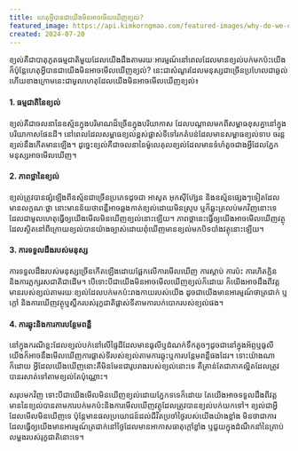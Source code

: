 ```yaml
---
title: ហេតុអ្វីបានជាយើងមិនអាចមើលឃើញខ្យល់?
featured_image: https://api.kimkorngmao.com/featured-images/why-do-we-cannot-see-air.jpg
created: 2024-07-20
---
```


ខ្យល់គឺជាបាតុភូតធម្មជាតិមួយដែលយើងដឹងតាមរយៈអារម្មណ៍នៅពេលដែលមានខ្យល់បក់មកប៉ះយើង ក៏ប៉ុន្តែហេតុអ្វីបានជាយើងមិនអាចមើលឃើញខ្យល់? នេះជាសំណួរដែលមនុស្សជាច្រើនប្រហែលជាឆ្ងល់ ហើយខាងក្រោមនេះជាមូលហេតុដែលយើងមិនអាចមើលឃើញខ្យល់៖

#### 1. ធម្មជាតិនៃខ្យល់
ខ្យល់គឺជាចលនានៃឧស្ម័នក្នុងបរិមាណដ៏ច្រើនក្នុងបរិយាកាស ដែលបណ្តាលមកពីសម្ពាធខុសគ្នានៅក្នុងបរិយាកាសផែនដី។ នៅពេលដែលសម្ពាធខ្យល់ខ្ពស់ផ្លាស់ទីទៅរកតំបន់ដែលមានសម្ពាធខ្យល់ទាប ចរន្តខ្យល់នឹងកើតមានឡើង។ ដូច្នេះខ្យល់គឺជាចលនានៃម៉ូលេគុលខ្យល់ដែលមានទំហំតូចជាងអ្វីដែលភ្នែកមនុស្សអាចមើលឃើញ។

#### 2. ភាពថ្លានៃខ្យល់
ខ្យល់ត្រូវបានផ្សំឡើងពីឧស្ម័នជាច្រើនប្រភេទដូចជា អាសូត អុកស៊ីហ៊្សែន និងឧស្ម័នផ្សេងៗទៀតដែលមានលក្ខណៈថ្លា នោះមានន័យថាពន្លឺអាចឆ្លងកាត់ខ្យល់ដោយមិនស្រូប ឬក៏ឆ្លុះត្រលប់មកវិញនោះទេ ដែលជាមូលហេតុធ្វើឲ្យយើងមើលមិនឃើញខ្យល់នោះឡើយ។ ភាពថ្លានេះធ្វើឲ្យយើងអាចមើលឃើញវត្ថុដែលស្ថិតនៅពីក្រោយខ្យល់បានយ៉ាងច្បាស់ដោយពុំឃើញមានខ្យល់មកបិទបាំងវត្ថុនោះឡើយ។

#### 3. ការទទួលដឹងរបស់មនុស្ស
ការទទួលដឹងរបស់មនុស្សច្រើនកើតឡើងដោយផ្អែកលើការមើលឃើញ ការស្តាប់ ការប៉ះ ការហិតក្លិន និងការភ្លក្សរសជាតិជាដើម។ បើទោះបីជាយើងមិនអាចមើលឃើញខ្យល់ក៏ដោយ ក៏យើងអាចដឹងពីវត្តមានរបស់ខ្យល់តាមរយៈខ្យល់ដែលបក់មកប៉ះរាងកាយរបស់យើង ដូចជាយើងមានអារម្មណ៍ថាត្រជាក់ ឬក្តៅ និងការឃើញវត្ថុឬស្លឹករបស់រុក្ខជាតិផ្លាស់ទីតាមការបក់បោករបស់ខ្យល់ផង។

#### 4. ការឆ្លុះនិងការការបន្ថែមពន្លឺ
នៅក្នុងករណីខ្លះដែលខ្យល់បក់នៅលើផ្ទៃដីដែលមានធូលីឬដំណក់ទឹកតូចៗដូចជានៅក្នុងអ័ព្ទឬធូលី យើងក៏អាចនឹងមើលឃើញការផ្លាស់ទីរបស់ខ្យល់តាមការឆ្លុះឬការបន្តែមពន្លឺផងដែរ។ ទោះយ៉ាងណាក៏ដោយ អ្វីដែលយើងឃើញនោះគឺមិនមែនជារូបរាងរបស់ខ្យល់នោះទេ គឺគ្រាន់តែជាភាគល្អិតដែលត្រូវបានរសាត់ទៅតាមខ្យល់តែប៉ុណ្ណោះ។

សរុបមកវិញ ទោះបីជាយើងមើលមិនឃើញខ្យល់ដោយភ្នែកទទេក៏ដោយ តែយើងអាចទទួលដឹងពីវត្តមាននៃខ្យល់បានតាមការបក់មកប៉ះនិងការមើលឃើញវត្ថុដែលត្រូវបានខ្យល់បក់យកទៅ។ ខ្យល់ជាអ្វីដែលមើលមិនឃើញទេ ប៉ុន្តែមាន​ផលប្រយោជន៍​ដល់ជីវិតប្រចាំថ្ងៃរបស់យើងយ៉ាងខ្លាំង មិនថាជាការដែលធ្វើឲ្យយើងមានអារម្មណ៍ត្រជាក់នៅថ្ងៃដែលមានអាកាសធាតុក្ដៅខ្លាំង ឬជួយក្នុងដំណឹកនាំនៃគ្រាប់លម្អងរបស់រុក្ខជាតិនោះទេ។